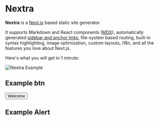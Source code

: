 # Nextra

**Nextra** is a [Next.js](https://nextjs.org) based static site generator.

It supports Markdown and React components ([MDX](/features/mdx)), automatically generated [sidebar and anchor links](/get-started#sidebar-and-anchor-links), file-system based routing, built-in syntax highlighting, image optimization, custom layouts, i18n, and all the features you love about Next.js.

Here's what you will get in 1 minute:

<Bleed>![Nextra Example](../public/demo.png)</Bleed>

## Example btn

<Button>Welcome</Button>

## Example Alert

<Alert />